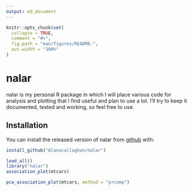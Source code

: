 ```yaml
---
output: md_document
---
```


<!-- README.md is generated from README.Rmd. Please edit that file -->

```r
knitr::opts_chunk$set(
  collapse = TRUE,
  comment = "#>",
  fig.path = "man/figures/README-",
  out.width = "100%"
)
```
# nalar

nalar is my personal R package in which I will place various code for analysis and plotting that I find
useful and plan to use a lot. I'll try to keep it documented, tested and working, so feel free to use.

## Installation

You can install the released version of nalar from [github](https://www.github.com/Alanocallaghan/nalar) with:

``` r
install_github("Alanocallaghan/nalar")
```

```r
load_all()
library("nalar")
association_plot(mtcars)
```

```r
pca_association_plot(mtcars, method = "prcomp")
```
